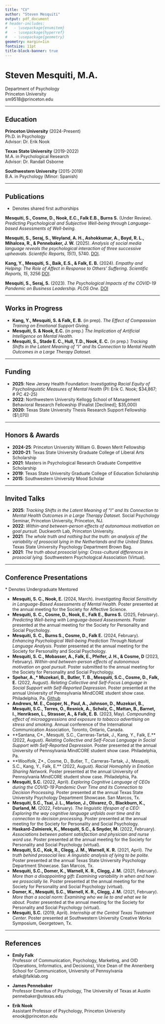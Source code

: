 ```yaml
---
title: "CV"
author: "Steven Mesquiti"
output: pdf_document
# header-includes:
#   - \usepackage{enumitem}
#   - \usepackage{hyperref}
#   - \usepackage{geometry}
geometry: margin=1in
fontsize: 11pt
title-block-banner: true
---
```


# Steven Mesquiti, M.A.

Department of Psychology\
Princeton University\
sm9518\@princeton.edu

------------------------------------------------------------------------

## Education

**Princeton University** (2024-Present)\
Ph.D. in Psychology\
Advisor: Dr. Erik Nook

**Texas State University** (2019-2022)\
M.A. in Psychological Research\
Advisor: Dr. Randall Osborne

**Southwestern University** (2015-2019)\
B.A. in Psychology (Minor: Spanish)

------------------------------------------------------------------------

## Publications

-   Denotes shared first authorships

**Mesquiti, S., Cosme, D., Nook, E.C., Falk E.B., Burns S.** (Under Review). *Predicting Psychological and Subjective Well-being through Language-based Assessments of Well-being.*

**Mesquiti, S., Seraj, S., Weyland, A. H., Ashokkumar, A., Boyd, R. L., Mihalcea, R., & Pennebaker, J. W.** (2025). *Analysis of social media language reveals the psychological interaction of three successive upheavals.* *Scientific Reports, 15*(1), 5740. [DOI](https://doi.org/10.1038/s41598-025-89165-z).

**Kang, Y., Mesquiti, S., Baik, E.S., & Falk, E. B.** (2024). *Empathy and Helping: The Role of Affect in Response to Others’ Suffering.* *Scientific Reports, 15*, 3256 [DOI](https://doi.org/10.1038/s41598-025-87221-2).

**Mesquiti, S., Seraj, S.** (2023). *The Psychological Impacts of the COVID-19 Pandemic on Business Leadership.* *PLOS One.* [DOI](https://doi.org/10.1371/journal.pone.0290621)

------------------------------------------------------------------------

## Works in Progress

-   **Kang, Y., Mesquiti, S. & Falk, E. B.** (in prep). *The Effect of Compassion Training on Emotional Support Giving.*
-   **Mesquiti, S. & Nook, E.C.** (in prep.) *The Implication of Artificial Intelligence on Mental Health.*
-   **Mesquiti, S., Stade E. C., Hull, T.D., Nook, E. C.** (in prep.) *Tracking Shifts in the Latent Meaning of "I" and Its Connection to Mental Health Outcomes in a Large Therapy Dataset.*

------------------------------------------------------------------------

## Funding

-   **2025**: New Jersey Health Foundation: *Investigating Racial Equity of Psycholinguistic Measures of Mental Health* (PI: Erik C. Nook; \$34,867; \# PC 42-25)
-   **2022**: Northwestern University Kellogg School of Management Behavioral Research Fellowship (Finalist \[Declined\]; \$35,000)
-   **2020**: Texas State University Thesis Research Support Fellowship (\$1,070)

------------------------------------------------------------------------

## Honors & Awards

-   **2024-25**: Princeton University William G. Bowen Merit Fellowship
-   **2020-21**: Texas State University Graduate College of Liberal Arts Scholarship
-   **2021**: Masters in Psychological Research Graduate Competitive Scholarship
-   **2019**: Texas State University Graduate College of Education Scholarship
-   **2015**: Southwestern University Mood Scholar

------------------------------------------------------------------------

## Invited Talks

-   **2025**: *Tracking Shifts in the Latent Meaning of "I" and Its Connection to Mental Health Outcomes in a Large Therapy Dataset.* Social Psychology Seminar, Princeton University, Princeton, NJ.
-   **2022**: *Within-and between-person effects of autonomous motivation on goal pursuit.* Duckworth Lab, Princeton University.
-   **2021**: *The whole truth and nothing but the truth: an analysis of the variability of prosocial lying in the Netherlands and the United States.* Texas State University Psychology Department Brown Bag.
-   **2021**: *The truth about prosocial lying: Cross-cultural differences in prosocial lying.* Southwestern Psychological Association (Virtual).

------------------------------------------------------------------------

## Conference Presentations

\* Denotes Undergraduate Mentored

-   **Mesquiti, S. C., Nook, E.** (2024, March). *Investigating Racial Sensitivity in Language-Based Assessments of Mental Health.* Poster presented at the annual meeting for the Society for Affective Science.
-   **Mesquiti, S. C., Cosme, D., Nook, E., Falk E., Burns S.** (2025, February). *Predicting Well-being with Language-based Assessments.* Poster presented at the annual meeting for the Society for Personality and Social Psychology.
-   **Mesquiti, S. C., Burns S., Cosme, D., Falk E.** (2024, February). *Enhancing Psychological Well-being Prediction Through Natural Language Analysis.* Poster presented at the annual meeting for the Society for Personality and Social Psychology.
-   **Mesquiti, S. C., Mobasser, A., Falk, E., Pfeifer, J. H., & Cosme, D** (2023, February). *Within-and between-person effects of autonomous motivation on goal pursuit.* Poster submitted to the annual meeting for the Society for Personality and Social Psychology.
-   **Spehar, A.,\* Muzekari, B., Butler, T. B., Mesquiti, S.C., Cosme, D., Falk, E.** (2022, August). *Relating Collective and Self-Focus Language in Social Support with Self-Reported Depression.* Poster presented at the annual University of Pennsylvania MindCORE student show case. Philadelphia, Pa. [Github](https://github.com)
-   **Andrews, M. E., Cooper, N., Paul, A., Johnson, D., Muzekari, B., Mesquiti, S.C., Torres, O., Resnick, A., Scholz, C., Mattan, B., Barnet, I., Henriksen, L., Strasser, A., & Falk, E. B.** (2023, May). *Compounding effect of microaggressions and exposure to tobacco advertising on stress and smoking.* Annual conference of the International Communication Association, Toronto, Ontario, Canada.
-   \*\*Santana, C\*., Mesquiti, S.C., Carreras-Tartak, J., Kang, Y., Falk, E.\*\* (2022, August). *Relating Collective and Self-Focus Language in Social Support with Self-Reported Depression.* Poster presented at the annual University of Pennsylvania MindCORE student show case. Philadelphia, Pa.
-   \*\*Woolfolk, Z\*., Cosme, D., Butler, T., Carreras-Tartak, J., Mesquiti, S.C., Kang, Y., Falk, E.\*\* (2022, August). *Racial Homophily in Emotion Sharing Network.* Poster presented at the annual University of Pennsylvania MindCORE student show case. Philadelphia, Pa.
-   **Mesquiti, S.C.** (2022, April). *Exploring Cognitive Language of CEOs during the COVID-19 Pandemic Over Time and its Connection to Decision Processing.* Poster presented at the annual Texas State University Psychology Department Showcase. San Marcos, Tx.
-   **Mesquiti, S.C., Tsai, J. L., Marion, J., Olivarez, O., Blackburn, K., Durland, M.** (2022, February). *The linguistic lifespan of a CEO: Exploring the way cognitive language unfolds over time and its connection to decision processing.* Poster presented at the annual meeting for the Society for Personality and Social Psychology.
-   **Haskard-Zolnierek, K., Mesquiti, S.C., & Snyder, M.** (2022, February). *Associations between patient satisfaction and physician and nurse word use.* Poster presented at the annual meeting for the Society for Personality and Social Psychology (virtual).
-   **Mesquiti, S.C., Kok, R., Clegg, J. M., Warnell, K. R.** (2021, April). *The truth behind prosocial lies: A linguistic analysis of lying to be polite.* Poster presented at the annual Texas State University Psychology Department Showcase. San Marcos, Tx.
-   **Mesquiti, S.C., Domer, K., Warnell, K. R., Clegg, J. M.** (2021, February). *More than a disappointing gift: Examining variability in when and how we prosocially lie.* Poster presented at the annual meeting for the Society for Personality and Social Psychology (virtual).
-   **Domer, K., Mesquiti, S.C., Warnell, K. R., Clegg, J. M.** (2021, February). *More than a social norm: Examining who we lie to and what we lie about.* Poster presented at the annual meeting for the Society for Personality and Social Psychology (virtual).
-   **Mesquiti, S.C.** (2019, April). *Internship at the Central Texas Treatment Center.* Poster presented at Southwestern University Creative Works Symposium, Georgetown, Tx.

------------------------------------------------------------------------

## References

-   **Emily Falk**\
    Professor of Communication, Psychology, Marketing, and OID (Operations, Informatics, and Decisions), Vice Dean of the Annenberg School for Communication, University of Pennsylvania\
    efalk\@falklab.org

-   **James Pennebaker**\
    Professor Emeritus of Psychology, The University of Texas at Austin\
    pennebaker\@utexas.edu

-   **Erik Nook**\
    Assistant Professor of Psychology, Princeton University\
    enook\@princeton.edu
